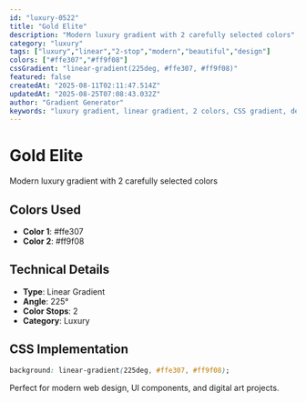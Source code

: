 ```yaml
---
id: "luxury-0522"
title: "Gold Elite"
description: "Modern luxury gradient with 2 carefully selected colors"
category: "luxury"
tags: ["luxury","linear","2-stop","modern","beautiful","design"]
colors: ["#ffe307","#ff9f08"]
cssGradient: "linear-gradient(225deg, #ffe307, #ff9f08)"
featured: false
createdAt: "2025-08-11T02:11:47.514Z"
updatedAt: "2025-08-25T07:08:43.032Z"
author: "Gradient Generator"
keywords: "luxury gradient, linear gradient, 2 colors, CSS gradient, design, #ffe307, #ff9f08"
---
```


# Gold Elite

Modern luxury gradient with 2 carefully selected colors

## Colors Used
- **Color 1**: #ffe307
- **Color 2**: #ff9f08

## Technical Details
- **Type**: Linear Gradient
- **Angle**: 225°
- **Color Stops**: 2
- **Category**: Luxury

## CSS Implementation
```css
background: linear-gradient(225deg, #ffe307, #ff9f08);
```

Perfect for modern web design, UI components, and digital art projects.
